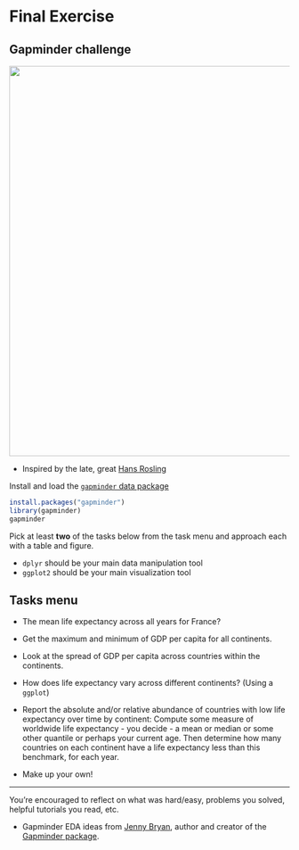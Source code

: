 # Final Exercise

## Gapminder challenge

<a href="http://gitsense.github.io/images/wealth.gif"><img src="figures/wealth.gif" style="width: 700px;"/></a>

- Inspired by the late, great [Hans Rosling](https://www.youtube.com/watch?v=jbkSRLYSojo)


Install and load the [`gapminder` data package](https://github.com/jennybc/gapminder)

```r
install.packages("gapminder")
library(gapminder)
gapminder
```


Pick at least __two__ of the tasks below from the task menu and approach each with a table and figure. 

  * `dplyr` should be your main data manipulation tool
  * `ggplot2` should be your main visualization tool

## Tasks menu {-}

* The mean life expectancy across all years for France?

* Get the maximum and minimum of GDP per capita for all continents.

* Look at the spread of GDP per capita across countries within the continents.

* How does life expectancy vary across different continents? (Using a `ggplot`)




* Report the absolute and/or relative abundance of countries with low life expectancy over time by continent: Compute some measure of worldwide life expectancy - you decide - a mean or median or some other quantile or perhaps your current age. Then determine how many countries on each continent have a life expectancy less than this benchmark, for each year.

* Make up your own! 


---


You're encouraged to reflect on what was hard/easy, problems you solved, helpful tutorials you read, etc.


- Gapminder EDA ideas from [Jenny Bryan](http://stat545.com/hw03_dplyr-and-more-ggplot2.html), author and creator of the [Gapminder package](https://cran.r-project.org/web/packages/gapminder/index.html).  






 
 
 



